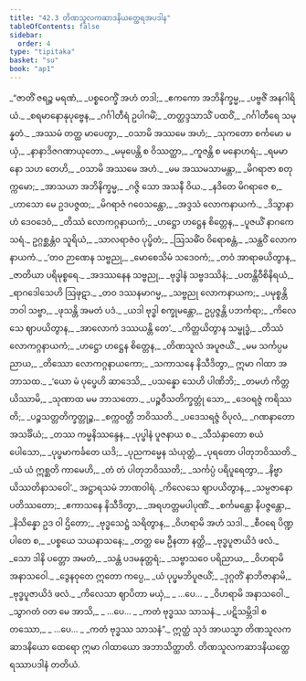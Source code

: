 ```yaml
---
title: "42.3 တိဏသူလကဆာဒနိယတ္ထေရအပဒါန"
tableOfContents: false
sidebar:
  order: 4
type: "tipitaka"
basket: "su"
book: "ap1"
---
```



<DynamicBreadcrumb />

<Division number="79" book="ap1">

<Paragraph number="5331" type="verses" book="ap1">
_“ဇာတိံ ဇရဉ္စ မရဏံ,_  
_ပစ္စဝေက္ခိံ အဟံ တဒါ;_  
_ဧကကော အဘိနိက္ခမ္မ,_  
_ပဗ္ဗဇိံ အနဂါရိယံ._  

</Paragraph>

</Division>
<Division number="80" book="ap1">

<Paragraph number="5332" type="verses" book="ap1">
_စရမာနောနုပုဗ္ဗေန,_  
_ဂင်္ဂါတီရံ ဥပါဂမိံ;_  
_တတ္ထဒ္ဒသာသိံ ပထဝိံ,_  
_ဂင်္ဂါတီရေ သမုန္နတံ._  

</Paragraph>

</Division>
<Division number="81" book="ap1">

<Paragraph number="5333" type="verses" book="ap1">
_အဿမံ တတ္ထ မာပေတွာ,_  
_ဝသာမိ အဿမေ အဟံ;_  
_သုကတော စင်္ကမော မယှံ,_  
_နာနာဒိဇဂဏာယုတော._  

</Paragraph>

</Division>
<Division number="82" book="ap1">

<Paragraph number="5334" type="verses" book="ap1">
_မမုပေန္တိ စ ဝိဿတ္ထာ,_  
_ကူဇန္တိ စ မနောဟရံ;_  
_ရမမာနော သဟ တေဟိ,_  
_ဝသာမိ အဿမေ အဟံ._  

</Paragraph>

</Division>
<Division number="83" book="ap1">

<Paragraph number="5335" type="verses" book="ap1">
_မမ အဿမသာမန္တာ,_  
_မိဂရာဇာ စတုက္ကမော;_  
_အာသယာ အဘိနိက္ခမ္မ,_  
_ဂဇ္ဇိ သော အသနီ ဝိယ._  

</Paragraph>

</Division>
<Division number="84" book="ap1">

<Paragraph number="5336" type="verses" book="ap1">
_နဒိတေ မိဂရာဇေ စ,_  
_ဟာသော မေ ဥဒပဇ္ဇထ;_  
_မိဂရာဇံ ဂဝေသန္တော,_  
_အဒ္ဒသံ လောကနာယကံ._  

</Paragraph>

</Division>
<Division number="85" book="ap1">

<Paragraph number="5337" type="verses" book="ap1">
_ဒိသွာနာဟံ ဒေဝဒေဝံ,_  
_တိဿံ လောကဂ္ဂနာယကံ;_  
_ဟဋ္ဌော ဟဋ္ဌေန စိတ္တေန,_  
_ပူဇယိံ နာဂကေသရံ._  

</Paragraph>

</Division>
<Division number="86" book="ap1">

<Paragraph number="5338" type="verses" book="ap1">
ဥဂ္ဂစ္ဆန္တံဝ သူရိယံ,_  
_သာလရာဇံဝ ပုပ္ဖိတံ;_  
_ဩသဓိံဝ ဝိရောစန္တံ,_  
_သန္ထဝိံ လောကနာယကံ._  

</Paragraph>

</Division>
<Division number="87" book="ap1">

<Paragraph number="5339" type="verses" book="ap1">
_‘တဝ ဉာဏေန သဗ္ဗညု,_  
_မောစေသိမံ သဒေဝကံ;_  
_တဝံ အာရာဓယိတွာန,_  
_ဇာတိယာ ပရိမုစ္စရေ._  

</Paragraph>

</Division>
<Division number="88" book="ap1">

<Paragraph number="5340" type="verses" book="ap1">
_အဒဿနေန သဗ္ဗညု,_  
_ဗုဒ္ဓါနံ သဗ္ဗဒဿိနံ;_  
_ပတန္တိဝီစိနိရယံ,_  
_ရာဂဒေါသေဟိ ဩဖုဋာ._  

</Paragraph>

</Division>
<Division number="89" book="ap1">

<Paragraph number="5341" type="verses" book="ap1">
_တဝ ဒဿနမာဂမ္မ,_  
_သဗ္ဗညု လောကနာယက;_  
_ပမုစ္စန္တိ ဘဝါ သဗ္ဗာ,_  
_ဖုသန္တိ အမတံ ပဒံ._  

</Paragraph>

</Division>
<Division number="90" book="ap1">

<Paragraph number="5342" type="verses" book="ap1">
_ယဒါ ဗုဒ္ဓါ စက္ခုမန္တော,_  
ဥပ္ပဇ္ဇန္တိ ပဘင်္ကရာ;_  
_ကိလေသေ ဈာပယိတွာန,_  
_အာလောကံ ဒဿယန္တိ တေ’._  

</Paragraph>

</Division>
<Division number="91" book="ap1">

<Paragraph number="5343" type="verses" book="ap1">
_ကိတ္တယိတွာန သမ္ဗုဒ္ဓံ,_  
_တိဿံ လောကဂ္ဂနာယကံ;_  
_ဟဋ္ဌော ဟဋ္ဌေန စိတ္တေန,_  
_တိဏသူလံ အပူဇယိံ._  

</Paragraph>

</Division>
<Division number="92" book="ap1">

<Paragraph number="5344" type="verses" book="ap1">
_မမ သင်္ကပ္ပမညာယ,_  
_တိဿော လောကဂ္ဂနာယကော;_  
_သကာသနေ နိသီဒိတွာ,_  
ဣမာ ဂါထာ အဘာသထ._  

</Paragraph>

</Division>
<Division number="93" book="ap1">

<Paragraph number="5345" type="verses" book="ap1">
_‘ယော မံ ပုပ္ဖေဟိ ဆာဒေသိ,_  
_ပသန္နော သေဟိ ပါဏိဘိ;_  
_တမဟံ ကိတ္တယိဿာမိ,_  
_သုဏာထ မမ ဘာသတော._  

</Paragraph>

</Division>
<Division number="94" book="ap1">

<Paragraph number="5346" type="verses" book="ap1">
_ပဉ္စဝီသတိက္ခတ္တုံ သော,_  
_ဒေဝရဇ္ဇံ ကရိဿတိ;_  
_ပဉ္စသတ္တတိက္ခတ္တုဉ္စ,_  
_စက္ကဝတ္တီ ဘဝိဿတိ._  

</Paragraph>

</Division>
<Division number="95" book="ap1">

<Paragraph number="5347" type="verses" book="ap1">
_ပဒေသရဇ္ဇံ ဝိပုလံ,_  
_ဂဏနာတော အသင်္ခိယံ;_  
_တဿ ကမ္မနိဿန္ဒေန,_  
_ပုပ္ဖါနံ ပူဇနာယ စ._  

</Paragraph>

</Division>
<Division number="96" book="ap1">

<Paragraph number="5348" type="verses" book="ap1">
_သီသံနှာတော စယံ ပေါသော,_  
_ပုပ္ဖမာကင်္ခတေ ယဒိ;_  
_ပုညကမ္မေန သံယုတ္တံ,_  
_ပုရတော ပါတုဘဝိဿတိ._  

</Paragraph>

</Division>
<Division number="97" book="ap1">

<Paragraph number="5349" type="verses" book="ap1">
_ယံ ယံ ဣစ္ဆတိ ကာမေဟိ,_  
_တံ တံ ပါတုဘဝိဿတိ;_  
_သင်္ကပ္ပံ ပရိပူရေတွာ,_  
_နိဗ္ဗာယိဿတိနာသဝေါ’._  


</Paragraph>
</Division>

<Paragraph number="5350" type="center" book="ap1">
အဋ္ဌာရသမံ ဘာဏဝါရံ.


</Paragraph>

<Division number="98" book="ap1">

<Paragraph number="5351" type="verses" book="ap1">
_ကိလေသေ ဈာပယိတွာန,_  
_သမ္ပဇာနော ပတိဿတော;_  
_ဧကာသနေ နိသီဒိတွာ,_  
_အရဟတ္တမပါပုဏိံ._  

</Paragraph>

</Division>
<Division number="99" book="ap1">

<Paragraph number="5352" type="verses" book="ap1">
_စင်္ကမန္တော နိပဇ္ဇန္တော,_  
_နိသိန္နော ဥဒ ဝါ ဌိတော;_  
_ဗုဒ္ဓသေဋ္ဌံ သရိတွာန,_  
_ဝိဟရာမိ အဟံ သဒါ._  

</Paragraph>

</Division>
<Division number="100" book="ap1">

<Paragraph number="5353" type="verses" book="ap1">
_စီဝရေ ပိဏ္ဍပါတေ စ,_  
_ပစ္စယေ သယနာသနေ;_  
_တတ္ထ မေ ဦနတာ နတ္ထိ,_  
_ဗုဒ္ဓပူဇာယိဒံ ဖလံ._  

</Paragraph>

</Division>
<Division number="101" book="ap1">

<Paragraph number="5354" type="verses" book="ap1">
_သော ဒါနိ ပတ္တော အမတံ,_  
_သန္တံ ပဒမနုတ္တရံ;_  
_သဗ္ဗာသဝေ ပရိညာယ,_  
_ဝိဟရာမိ အနာသဝေါ._  

</Paragraph>

</Division>
<Division number="102" book="ap1">

<Paragraph number="5355" type="verses" book="ap1">
_ဒွေနဝုတေ ဣတော ကပ္ပေ,_  
_ယံ ပုပ္ဖမဘိပူဇယိံ;_  
_ဒုဂ္ဂတိံ နာဘိဇာနာမိ,_  
_ဗုဒ္ဓပူဇာယိဒံ ဖလံ._  

</Paragraph>

</Division>
<Division number="103" book="ap1">

<Paragraph number="5356" type="verses" book="ap1">
_ကိလေသာ ဈာပိတာ မယှံ,_  
_ …ပေ… _  
_ဝိဟရာမိ အနာသဝေါ._  

</Paragraph>

</Division>
<Division number="104" book="ap1">

<Paragraph number="5357" type="verses" book="ap1">
_သွာဂတံ ဝတ မေ အာသိ,_  
_ …ပေ… _  
_ကတံ ဗုဒ္ဓဿ သာသနံ._  

</Paragraph>

</Division>
<Division number="105" book="ap1">

<Paragraph number="5358" type="verses" book="ap1">
_ပဋိသမ္ဘိဒါ စတဿော,_  
_ …ပေ… _  
_ကတံ ဗုဒ္ဓဿ သာသနံ”._  

</Paragraph>

<Paragraph number="5359" book="ap1">
ဣတ္ထံ သုဒံ အာယသ္မာ တိဏသူလကဆာဒနိယော ထေရော ဣမာ ဂါထာယော အဘာသိတ္ထာတိ.

</Paragraph>
</Division>

<Paragraph number="5360" type="center" book="ap1">
တိဏသူလကဆာဒနိယတ္ထေရဿာပဒါနံ တတိယံ.
</Paragraph>